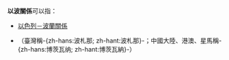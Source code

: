 '''以波關係'''可以指：

* [[以色列－波蘭關係|以色列－波蘭關係]]
* {{link-en|博茨瓦納－以色列關係|Botswana–Israel relations}}（臺灣稱-{zh-hans:波札那; zh-hant:波札那}-；中國大陸、港澳、星馬稱-{zh-hans:博茨瓦纳; zh-hant:博茨瓦納}-）

{{disambig|Cat=四字消歧义}}